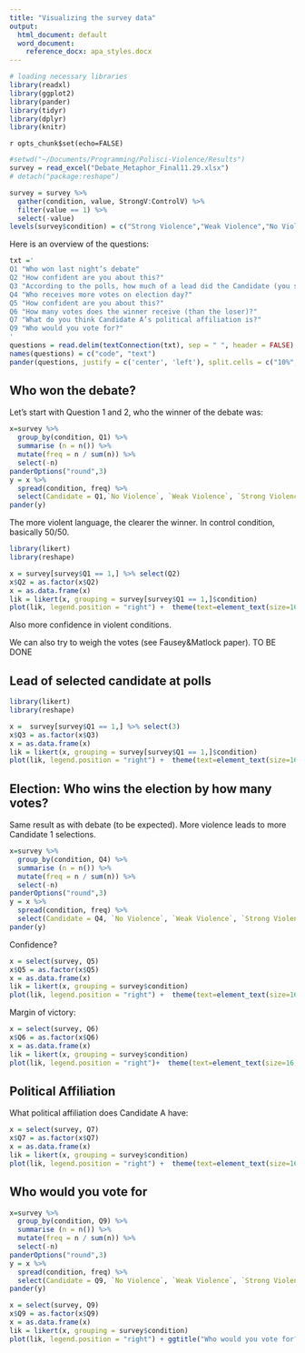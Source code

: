 ```yaml
---
title: "Visualizing the survey data"
output:
  html_document: default
  word_document:
    reference_docx: apa_styles.docx
---
```


```r

# loading necessary libraries
library(readxl)
library(ggplot2)
library(pander)
library(tidyr)
library(dplyr)
library(knitr)
```
`r opts_chunk$set(echo=FALSE)`

```r
#setwd("~/Documents/Programming/Polisci-Violence/Results")
survey = read_excel("Debate_Metaphor_Final11.29.xlsx")
# detach("package:reshape")

survey = survey %>%
  gather(condition, value, StrongV:ControlV) %>%
  filter(value == 1) %>%
  select(-value)
levels(survey$condition) = c("Strong Violence","Weak Violence","No Violence")
```
Here is an overview of the questions:
```r
txt ='
Q1 "Who won last night’s debate"
Q2 "How confident are you about this?"
Q3 "According to the polls, how much of a lead did the Candidate (you selected) have after the debate?"
Q4 "Who receives more votes on election day?"
Q5 "How confident are you about this?"
Q6 "How many votes does the winner receive (than the loser)?"
Q7 "What do you think Candidate A’s political affiliation is?"
Q9 "Who would you vote for?"
'
questions = read.delim(textConnection(txt), sep = " ", header = FALSE) 
names(questions) = c("code", "text")
pander(questions, justify = c('center', 'left'), split.cells = c("10%", "90%"))
```

## Who won the debate?

Let's start with Question 1 and 2, who the winner of the debate was:


```r
x=survey %>% 
  group_by(condition, Q1) %>% 
  summarise (n = n()) %>%
  mutate(freq = n / sum(n)) %>%
  select(-n) 
panderOptions("round",3)
y = x %>% 
  spread(condition, freq) %>%
  select(Candidate = Q1,`No Violence`, `Weak Violence`, `Strong Violence`) 
pander(y)
```

The more violent language, the clearer the winner. In control condition, basically 50/50.

```r
library(likert)
library(reshape)

x = survey[survey$Q1 == 1,] %>% select(Q2)
x$Q2 = as.factor(x$Q2)
x = as.data.frame(x)
lik = likert(x, grouping = survey[survey$Q1 == 1,]$condition)
plot(lik, legend.position = "right") +  theme(text=element_text(size=16, family="Arial")) + ggtitle("Confidence Rating for Q1") 
```

Also more confidence in violent conditions.

We can also try to weigh the votes (see Fausey&Matlock paper). TO BE DONE

## Lead of selected candidate at polls

```r
library(likert)
library(reshape)

x =  survey[survey$Q1 == 1,] %>% select(3) 
x$Q3 = as.factor(x$Q3)
x = as.data.frame(x)
lik = likert(x, grouping = survey[survey$Q1 == 1,]$condition)
plot(lik, legend.position = "right") +  theme(text=element_text(size=16, family="Arial"))
```

## Election: Who wins the election by how many votes?

Same result as with debate (to be expected). More violence leads to more Candidate 1 selections.

```r
x=survey %>% 
  group_by(condition, Q4) %>% 
  summarise (n = n()) %>%
  mutate(freq = n / sum(n)) %>%
  select(-n) 
panderOptions("round",3)
y = x %>% 
  spread(condition, freq) %>%
  select(Candidate = Q4, `No Violence`, `Weak Violence`, `Strong Violence`) 
pander(y)
```

Confidence?

```r
x = select(survey, Q5)
x$Q5 = as.factor(x$Q5)
x = as.data.frame(x)
lik = likert(x, grouping = survey$condition)
plot(lik, legend.position = "right") +  theme(text=element_text(size=16, family="Arial"))
```

Margin of victory:

```r
x = select(survey, Q6)
x$Q6 = as.factor(x$Q6)
x = as.data.frame(x)
lik = likert(x, grouping = survey$condition)
plot(lik, legend.position = "right")+  theme(text=element_text(size=16, family="Arial"))
```

## Political Affiliation

What political affiliation does Candidate A have:

```r
x = select(survey, Q7)
x$Q7 = as.factor(x$Q7)
x = as.data.frame(x)
lik = likert(x, grouping = survey$condition)
plot(lik, legend.position = "right") +  theme(text=element_text(size=16, family="Arial"))
```


## Who would you vote for

```r
x=survey %>% 
  group_by(condition, Q9) %>% 
  summarise (n = n()) %>%
  mutate(freq = n / sum(n)) %>%
  select(-n) 
panderOptions("round",3)
y = x %>% 
  spread(condition, freq) %>%
  select(Candidate = Q9, `No Violence`, `Weak Violence`, `Strong Violence`) 
pander(y)


```
```r
x = select(survey, Q9)
x$Q9 = as.factor(x$Q9)
x = as.data.frame(x)
lik = likert(x, grouping = survey$condition)
plot(lik, legend.position = "right") + ggtitle("Who would you vote for?") 
```

